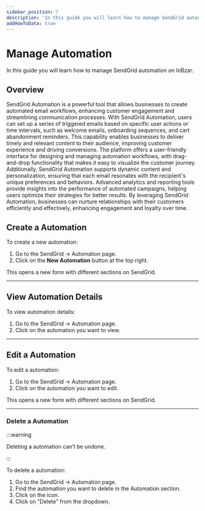 ```yaml
---
sidebar_position: 7
description: 'In this guide you will learn how to manage SendGrid automation on InBzar.'
addHowToData: true
---
```



# Manage Automation

In this guide you will learn how to manage SendGrid automation on InBzar.

## Overview

SendGrid Automation is a powerful tool that allows businesses to create automated email workflows, enhancing customer engagement and streamlining communication processes. With SendGrid Automation, users can set up a series of triggered emails based on specific user actions or time intervals, such as welcome emails, onboarding sequences, and cart abandonment reminders. This capability enables businesses to deliver timely and relevant content to their audience, improving customer experience and driving conversions. The platform offers a user-friendly interface for designing and managing automation workflows, with drag-and-drop functionality that makes it easy to visualize the customer journey. Additionally, SendGrid Automation supports dynamic content and personalization, ensuring that each email resonates with the recipient's unique preferences and behaviors. Advanced analytics and reporting tools provide insights into the performance of automated campaigns, helping users optimize their strategies for better results. By leveraging SendGrid Automation, businesses can nurture relationships with their customers efficiently and effectively, enhancing engagement and loyalty over time.

## Create a Automation

To create a new automation:

1. Go to the SendGrid → Automation page.
2. Click on the **New Automation** button at the top right.

This opens a new form with different sections on SendGrid.

---

## View Automation Details

To view automation details:

1. Go to the SendGrid → Automation page.
2. Click on the automation you want to view.

---

## Edit a Automation

To edit a automation:

1. Go to the SendGrid → Automation page.
2. Click on the automation you want to edit.

This opens a new form with different sections on SendGrid.

---

### Delete a Automation

:::warning

Deleting a automation can’t be undone.

:::

To delete a automation:

1. Go to the SendGrid → Automation page.
2. Find the automation you want to delete in the Automation section.
3. Click on the <UiIcon lightIcon="https://res.cloudinary.com/dza7lstvk/image/upload/v1667999308/Medusa%20Docs/UI%20Icons/1ordBC6_ssysel.png" darkIcon="https://res.cloudinary.com/dza7lstvk/image/upload/v1667999326/Medusa%20Docs/UI%20Icons/dSwWYBH_stzgoi.png" alt="three dots" /> icon.
4. Click on "Delete" from the dropdown.
